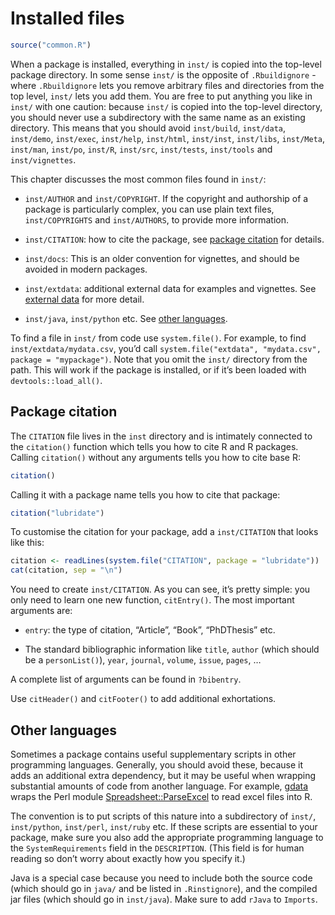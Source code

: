 # Installed files {#inst}

```r
source("common.R")
```

When a package is installed, everything in `inst/` is copied into the top-level package directory. In some sense `inst/` is the opposite of `.Rbuildignore` - where `.Rbuildignore` lets you remove arbitrary files and directories from the top level, `inst/` lets you add them. You are free to put anything you like in `inst/` with one caution: because `inst/` is copied into the top-level directory, you should never use a subdirectory with the same name as an existing directory. This means that you should avoid `inst/build`, `inst/data`, `inst/demo`, `inst/exec`, `inst/help`, `inst/html`, `inst/inst`, `inst/libs`, `inst/Meta`, `inst/man`, `inst/po`, `inst/R`, `inst/src`, `inst/tests`, `inst/tools` and `inst/vignettes`.

This chapter discusses the most common files found in `inst/`:

* `inst/AUTHOR` and `inst/COPYRIGHT`. If the copyright and authorship of a 
  package is particularly complex, you can use plain text files, 
  `inst/COPYRIGHTS` and `inst/AUTHORS`, to provide more information.

* `inst/CITATION`: how to cite the package, see 
  [package citation](#inst-citation) for details.

* `inst/docs`: This is an older convention for vignettes, and should be avoided 
   in modern packages.

* `inst/extdata`: additional external data for examples and vignettes. 
  See [external data](#data-extdata) for more detail.

* `inst/java`, `inst/python` etc. See [other languages](#inst-other-langs).

To find a file in `inst/` from code use `system.file()`. For example, to find `inst/extdata/mydata.csv`, you'd call `system.file("extdata", "mydata.csv", package = "mypackage")`. Note that you omit the `inst/` directory from the path. This will work if the package is installed, or if it's been loaded with `devtools::load_all()`.

## Package citation {#inst-citation}

The `CITATION` file lives in the `inst` directory and is intimately connected to the `citation()` function which tells you how to cite R and R packages. Calling `citation()` without any arguments tells you how to cite base R:

```r
citation()
```

Calling it with a package name tells you how to cite that package:

```r
citation("lubridate")
```

To customise the citation for your package, add a `inst/CITATION` that looks like this:

```r
citation <- readLines(system.file("CITATION", package = "lubridate"))
cat(citation, sep = "\n")
```

You need to create `inst/CITATION`. As you can see, it's pretty simple: you only need to learn one new function, `citEntry()`. The most important arguments are:

* `entry`: the type of citation, "Article", "Book", "PhDThesis" etc.

* The standard bibliographic information like `title`, `author` (which should 
  be a `personList()`), `year`, `journal`, `volume`, `issue`, `pages`, ...
  
A complete list of arguments can be found in `?bibentry`.

Use `citHeader()` and `citFooter()` to add additional exhortations.

## Other languages {#inst-other-langs}

Sometimes a package contains useful supplementary scripts in other programming languages. Generally, you should avoid these, because it adds an additional extra dependency, but it may be useful when wrapping substantial amounts of code from another language. For example, [gdata](https://cran.r-project.org/web/packages/gdata/index.html) wraps the Perl module [Spreadsheet::ParseExcel](https://search.cpan.org/~dougw/Spreadsheet-ParseExcel-0.65/) to read excel files into R.

The convention is to put scripts of this nature into a subdirectory of `inst/`, `inst/python`, `inst/perl`, `inst/ruby` etc. If these scripts are essential to your package, make sure you also add the appropriate programming language to the `SystemRequirements` field in the `DESCRIPTION`. (This field is for human reading so don't worry about exactly how you specify it.)

Java is a special case because you need to include both the source code (which should go in `java/` and be listed in `.Rinstignore`), and the compiled jar files (which should go in `inst/java`). Make sure to add `rJava` to `Imports`.
